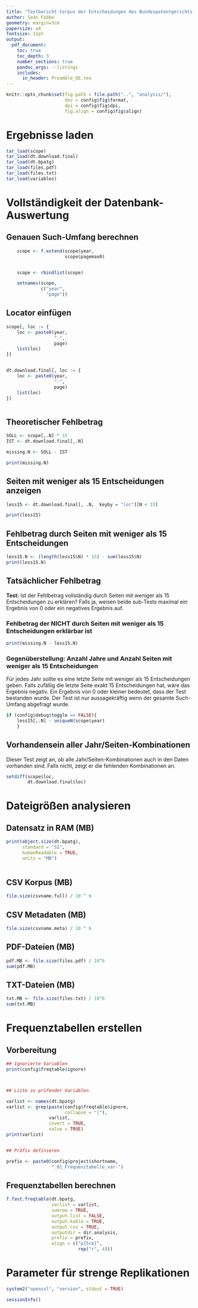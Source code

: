 ```yaml
---
title: "Testbericht Corpus der Entscheidungen des Bundespatentgerichts (CE-BPatG)"
author: Seán Fobbe
geometry: margin=3cm
papersize: a4
fontsize: 11pt
output:
  pdf_document:
    toc: true
    toc_depth: 3
    number_sections: true
    pandoc_args: --listings
    includes:
      in_header: Preamble_DE.tex
---
```




```r
knitr::opts_chunk$set(fig.path = file.path("..", "analysis/"),
                      dev = config$fig$format,
                      dpi = config$fig$dpi,
                      fig.align = config$fig$align)

```



# Ergebnisse laden


```r

tar_load(scope)
tar_load(dt.download.final)
tar_load(dt.bpatg)
tar_load(files.pdf)
tar_load(files.txt)
tar_load(variables)

```





# Vollständigkeit der Datenbank-Auswertung


## Genauen Such-Umfang berechnen

```r
    scope <- f.extend(scope$year,
                      scope$pagemax0)


    scope <- rbindlist(scope)

    setnames(scope,
             c("year",
               "page"))
```


## Locator einfügen

```r


scope[, loc := {
    loc <- paste0(year,
                  "-",
                  page)
    list(loc)
}]


dt.download.final[, loc := {
    loc <- paste0(year,
                  "-",
                  page)
    list(loc)
}]



```


## Theoretischer Fehlbetrag

```r
SOLL <- scope[,.N] * 15 
IST <- dt.download.final[,.N]

missing.N <- SOLL - IST

print(missing.N)

```


## Seiten mit weniger als 15 Entscheidungen anzeigen

```r
less15 <- dt.download.final[, .N,  keyby = "loc"][N < 15]

print(less15)
```


## Fehlbetrag durch Seiten mit weniger als 15 Entscheidungen

```r
less15.N <- (length(less15$N) * 15) - sum(less15$N)
print(less15.N)
```

## Tatsächlicher Fehlbetrag

 **Test:** Ist der Fehlbetrag vollständig durch Seiten mit weniger als 15 Entscheidungen zu erklären? Falls ja, weisen beide sub-Tests maximal ein Ergebnis von 0 oder ein negatives Ergebnis auf.


### Fehlbetrag der NICHT durch Seiten mit weniger als 15 Entscheidungen erklärbar ist

```r
print(missing.N - less15.N)
```


### Gegenüberstellung: Anzahl Jahre und Anzahl Seiten mit weniger als 15 Entscheidungen

Für jedes Jahr sollte es eine letzte Seite mit weniger als 15 Entscheidungen geben. Falls zufällig die letzte Seite exakt 15 Entscheidungen hat, wäre das Ergebnis negativ. Ein Ergebnis von 0 oder kleiner bedeutet, dass der Test bestanden wurde. Der Test ist nur aussagekräftig wenn der gesamte Such-Umfang abgefragt wurde.

```r
if (config$debug$toggle == FALSE){
    less15[,.N] - uniqueN(scope$year)
    }
```


## Vorhandensein aller Jahr/Seiten-Kombinationen

Dieser Test zeigt an, ob alle Jahr/Seiten-Kombinationen auch in den Daten vorhanden sind. Falls nicht, zeigt er die fehlenden Kombinationen an.


```r
setdiff(scope$loc,
        dt.download.final$loc)
```




# Dateigrößen analysieren



## Datensatz in RAM (MB)

```r
print(object.size(dt.bpatg),
      standard = "SI",
      humanReadable = TRUE,
      units = "MB")
      
```


## CSV Korpus (MB)

```r
file.size(csvname.full) / 10 ^ 6
```

## CSV Metadaten (MB)

```r
file.size(csvname.meta) / 10 ^ 6
```



## PDF-Dateien (MB)

```r
pdf.MB <- file.size(files.pdf) / 10^6
sum(pdf.MB)
```


## TXT-Dateien (MB)


```r
txt.MB <- file.size(files.txt) / 10^6
sum(txt.MB)
```








# Frequenztabellen erstellen


## Vorbereitung


```r

## Ignorierte Variablen
print(config$freqtable$ignore)



## Liste zu prüfender Variablen

varlist <- names(dt.bpatg)
varlist <- grep(paste(config$freqtable$ignore,
                      collapse = "|"),
                varlist,
                invert = TRUE,
                value = TRUE)
print(varlist)


## Präfix definieren

prefix <- paste0(config$project$shortname,
                 "_01_Frequenztabelle_var-")

```

## Frequenztabellen berechnen


```r

f.fast.freqtable(dt.bpatg,
                 varlist = varlist,
                 sumrow = TRUE,
                 output.list = FALSE,
                 output.kable = TRUE,
                 output.csv = TRUE,
                 outputdir = dir.analysis,
                 prefix = prefix,
                 align = c("p{5cm}",
                           rep("r", 4)))

```
























# Parameter für strenge Replikationen


```r
system2("openssl", "version", stdout = TRUE)

sessionInfo()

```
